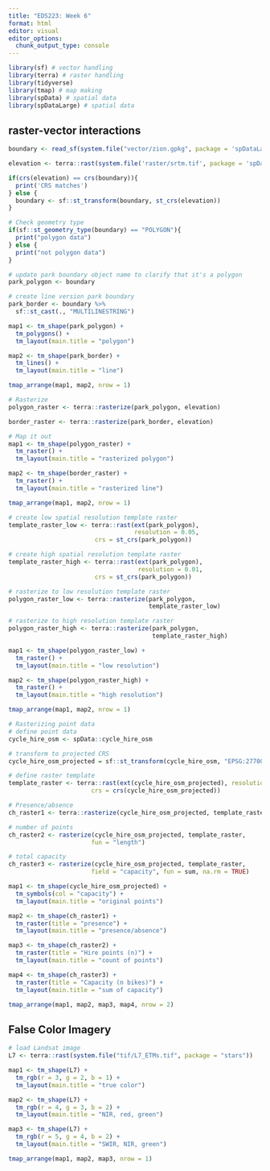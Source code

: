 ```yaml
---
title: "EDS223: Week 6"
format: html
editor: visual
editor_options: 
  chunk_output_type: console
---
```


```r
library(sf) # vector handling
library(terra) # raster handling
library(tidyverse)
library(tmap) # map making
library(spData) # spatial data
library(spDataLarge) # spatial data
```


## raster-vector interactions
```r
boundary <- read_sf(system.file("vector/zion.gpkg", package = 'spDataLarge'))

elevation <- terra::rast(system.file('raster/srtm.tif', package = 'spDataLarge'))
```

```r
if(crs(elevation) == crs(boundary)){
  print('CRS matches')
} else {
  boundary <- sf::st_transform(boundary, st_crs(elevation))
}
```

```r
# Check geometry type
if(sf::st_geometry_type(boundary) == "POLYGON"){
  print("polygon data")
} else {
  print("not polygon data")
}
```

```r
# update park boundary object name to clarify that it's a polygon
park_polygon <- boundary

# create line version park boundary
park_border <- boundary %>%
  sf::st_cast(., "MULTILINESTRING")
```

```r
map1 <- tm_shape(park_polygon) +
  tm_polygons() +
  tm_layout(main.title = "polygon")

map2 <- tm_shape(park_border) +
  tm_lines() +
  tm_layout(main.title = "line")

tmap_arrange(map1, map2, nrow = 1)
```

```r
# Rasterize
polygon_raster <- terra::rasterize(park_polygon, elevation)

border_raster <- terra::rasterize(park_border, elevation)
```

```r
# Map it out
map1 <- tm_shape(polygon_raster) +
  tm_raster() +
  tm_layout(main.title = "rasterized polygon")

map2 <- tm_shape(border_raster) +
  tm_raster() +
  tm_layout(main.title = "rasterized line")

tmap_arrange(map1, map2, nrow = 1)
```

```r
# create low spatial resolution template raster
template_raster_low <- terra::rast(ext(park_polygon),
                                   resolution = 0.05,
                        crs = st_crs(park_polygon))

# create high spatial resolution template raster
template_raster_high <- terra::rast(ext(park_polygon),
                                    resolution = 0.01,
                        crs = st_crs(park_polygon))

# rasterize to low resolution template raster
polygon_raster_low <- terra::rasterize(park_polygon,
                                       template_raster_low)

# rasterize to high resolution template raster
polygon_raster_high <- terra::rasterize(park_polygon,
                                        template_raster_high)
```


```r
map1 <- tm_shape(polygon_raster_low) +
  tm_raster() +
  tm_layout(main.title = "low resolution")

map2 <- tm_shape(polygon_raster_high) +
  tm_raster() +
  tm_layout(main.title = "high resolution")

tmap_arrange(map1, map2, nrow = 1)
```

```r
# Rasterizing point data
# define point data
cycle_hire_osm <- spData::cycle_hire_osm

# transform to projected CRS
cycle_hire_osm_projected = sf::st_transform(cycle_hire_osm, "EPSG:27700")

# define raster template
template_raster <- terra::rast(ext(cycle_hire_osm_projected), resolution = 1000,
                       crs = crs(cycle_hire_osm_projected))
```

```r
# Presence/absence
ch_raster1 <- terra::rasterize(cycle_hire_osm_projected, template_raster)
```

```r
# number of points
ch_raster2 <- rasterize(cycle_hire_osm_projected, template_raster, 
                       fun = "length")
```

```r
# total capacity
ch_raster3 <- rasterize(cycle_hire_osm_projected, template_raster, 
                       field = "capacity", fun = sum, na.rm = TRUE)
```

```r
map1 <- tm_shape(cycle_hire_osm_projected) +
  tm_symbols(col = "capacity") +
  tm_layout(main.title = "original points")

map2 <- tm_shape(ch_raster1) +
  tm_raster(title = "presence") +
  tm_layout(main.title = "presence/absence")

map3 <- tm_shape(ch_raster2) +
  tm_raster(title = "Hire points (n)") +
  tm_layout(main.title = "count of points")

map4 <- tm_shape(ch_raster3) +
  tm_raster(title = "Capacity (n bikes)") +
  tm_layout(main.title = "sum of capacity")

tmap_arrange(map1, map2, map3, map4, nrow = 2)
```


## False Color Imagery

```r
# load Landsat image
L7 <- terra::rast(system.file("tif/L7_ETMs.tif", package = "stars"))
```

```r
map1 <- tm_shape(L7) +
  tm_rgb(r = 3, g = 2, b = 1) +
  tm_layout(main.title = "true color")

map2 <- tm_shape(L7) +
  tm_rgb(r = 4, g = 3, b = 2) +
  tm_layout(main.title = "NIR, red, green")

map3 <- tm_shape(L7) +
  tm_rgb(r = 5, g = 4, b = 2) +
  tm_layout(main.title = "SWIR, NIR, green")

tmap_arrange(map1, map2, map3, nrow = 1)
```

